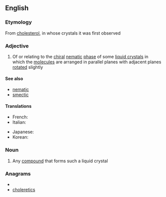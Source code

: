 ==English==

===Etymology===
From [[cholesterol]], in whose crystals it was first observed

===Adjective===
{{en-adj}}

# {{physics}} Of or relating to the [[chiral]] [[nematic]] [[phase]] of some [[liquid crystal]]s in which the [[molecule]]s are arranged in parallel planes with adjacent planes [[rotated]] slightly

====See also====
* [[nematic]]
* [[smectic]]

====Translations====
{{trans-top|relating to chiral nematic phase of crystals}}
* French: {{t+|fr|cholestérique}}
* Italian: {{t-|it|colesterico}}
{{trans-mid}}
* Japanese: {{t|ja|コレステリック|tr=koresuterikku}}
* Korean: {{t|ko|콜레스테릭|tr=kolleseuterik|sc=Hang}}
{{trans-bottom}}

===Noun===
{{en-noun}}

# Any [[compound]] that forms such a liquid crystal

===Anagrams===
* {{alphagram|cceehilorst}}
* [[choleretics#English|choleretics]]